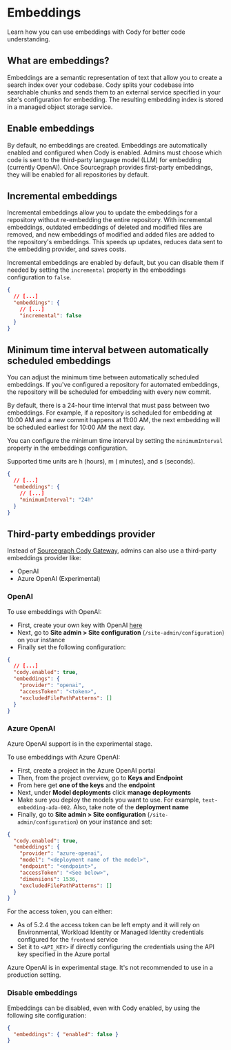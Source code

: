 # Embeddings

<p className="subtitle">Learn how you can use embeddings with Cody for better code understanding.</p>

## What are embeddings?

Embeddings are a semantic representation of text that allow you to create a search index over your codebase. Cody splits your codebase into searchable chunks and sends them to an external service specified in your site's configuration for embedding. The resulting embedding index is stored in a managed object storage service.

## Enable embeddings

By default, no embeddings are created. Embeddings are automatically enabled and configured when Cody is enabled. Admins must choose which code is sent to the third-party language model (LLM) for embedding (currently OpenAI). Once Sourcegraph provides first-party embeddings, they will be enabled for all repositories by default.

## Incremental embeddings

Incremental embeddings allow you to update the embeddings for a repository without re-embedding the entire repository. With incremental embeddings, outdated embeddings of deleted and modified files are removed, and new embeddings of modified and added files are added to the repository's embeddings. This speeds up updates, reduces data sent to the embedding provider, and saves costs.

Incremental embeddings are enabled by default, but you can disable them if needed by setting
the `incremental` property in the embeddings configuration to `false`.

```json
{
  // [...]
  "embeddings": {
    // [...]
    "incremental": false
  }
}
```

## Minimum time interval between automatically scheduled embeddings

You can adjust the minimum time between automatically scheduled embeddings. If you've configured a repository for automated embeddings, the repository will be scheduled for embedding with every new
commit.

By default, there is a 24-hour time interval that must pass between two embeddings. For example, if a repository is scheduled for embedding at 10:00 AM and a new commit happens at 11:00 AM, the next embedding will be scheduled earliest for 10:00 AM the next day.

You can configure the minimum time interval by setting the `minimumInterval` property in the embeddings configuration.

Supported time units are h (hours), m ( minutes), and s (seconds).

```json
{
  // [...]
  "embeddings": {
    // [...]
    "minimumInterval": "24h"
  }
}
```

## Third-party embeddings provider

Instead of [Sourcegraph Cody Gateway](./core-concepts/cody-gateway), admins can also use a third-party embeddings provider like:

- OpenAI
- Azure OpenAI (Experimental)

### OpenAI

To use embeddings with OpenAI:

- First, create your own key with OpenAI [here](https://beta.openai.com/account/api-keys)
- Next, go to **Site admin > Site configuration** (`/site-admin/configuration`) on your instance
- Finally set the following configuration:

```json
{
  // [...]
  "cody.enabled": true,
  "embeddings": {
    "provider": "openai",
    "accessToken": "<token>",
    "excludedFilePathPatterns": []
  }
}
```

### Azure OpenAI

<Callout type="note" title="Experimental">
Azure OpenAI support is in the experimental stage.
</Callout>

To use embeddings with Azure OpenAI:

- First, create a project in the Azure OpenAI portal
- Then, from the project overview, go to **Keys and Endpoint**
- From here get **one of the keys** and the **endpoint**
- Next, under **Model deployments** click **manage deployments**
- Make sure you deploy the models you want to use. For example, `text-embedding-ada-002`. Also, take note of the **deployment name**
- Finally, go to **Site admin > Site configuration** (`/site-admin/configuration`) on your instance and set:

```json
{
  "cody.enabled": true,
  "embeddings": {
    "provider": "azure-openai",
    "model": "<deployment name of the model>",
    "endpoint": "<endpoint>",
    "accessToken": "<See below>",
    "dimensions": 1536,
    "excludedFilePathPatterns": []
  }
}
```

For the access token, you can either:

- As of 5.2.4 the access token can be left empty and it will rely on Environmental, Workload Identity or Managed Identity credentials configured for the `frontend` service
- Set it to `<API_KEY>` if directly configuring the credentials using the API key specified in the Azure portal

<Callout type="warning">Azure OpenAI is in experimental stage. It's not recommended to use in a production setting.</Callout>

### Disable embeddings

Embeddings can be disabled, even with Cody enabled, by using the following site configuration:

```json
{
  "embeddings": { "enabled": false }
}
```
